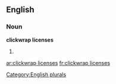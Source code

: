 
==English==

===Noun===
'''clickwrap licenses'''

# {{plural of|[[clickwrap license]]}}

[[Category:English plurals]]

[[ar:clickwrap licenses]]
[[fr:clickwrap licenses]]